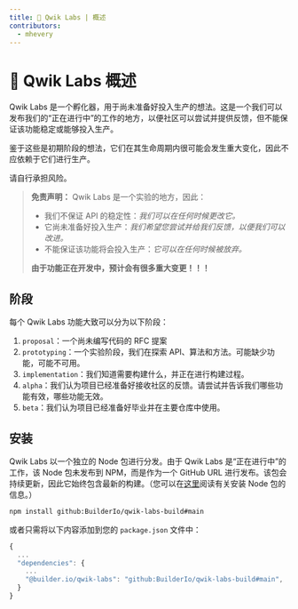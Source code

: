 ```yaml
---
title: 🧪 Qwik Labs | 概述
contributors:
  - mhevery
---
```


# 🧪 Qwik Labs 概述

Qwik Labs 是一个孵化器，用于尚未准备好投入生产的想法。这是一个我们可以发布我们的“正在进行中”的工作的地方，以便社区可以尝试并提供反馈，但不能保证该功能稳定或能够投入生产。

鉴于这些是初期阶段的想法，它们在其生命周期内很可能会发生重大变化，因此不应依赖于它们进行生产。

请自行承担风险。

> **免责声明：** Qwik Labs 是一个实验的地方，因此：
> - 我们不保证 API 的稳定性：_我们可以在任何时候更改它。_
> - 它尚未准备好投入生产：_我们希望您尝试并给我们反馈，以便我们可以改进。_
> - 不能保证该功能将会投入生产：_它可以在任何时候被放弃。_
>
> **由于功能正在开发中，预计会有很多重大变更！！！**

## 阶段

每个 Qwik Labs 功能大致可以分为以下阶段：
1. `proposal`：一个尚未编写代码的 RFC 提案
2. `prototyping`：一个实验阶段，我们在探索 API、算法和方法。可能缺少功能，可能不可用。
3. `implementation`：我们知道需要构建什么，并正在进行构建过程。
4. `alpha`：我们认为项目已经准备好接收社区的反馈。请尝试并告诉我们哪些功能有效，哪些功能无效。
5. `beta`：我们认为项目已经准备好毕业并在主要仓库中使用。

## 安装

Qwik Labs 以一个独立的 Node 包进行分发。由于 Qwik Labs 是“正在进行中”的工作，该 Node 包未发布到 NPM，而是作为一个 GitHub URL 进行发布。该包会持续更新，因此它始终包含最新的构建。（您可以在[这里](https://docs.npmjs.com/cli/v8/commands/npm-install)阅读有关安装 Node 包的信息。）

```sh
npm install github:BuilderIo/qwik-labs-build#main
```

或者只需将以下内容添加到您的 `package.json` 文件中：

```javascript
{
  ...
  "dependencies": {
    ...
    "@builder.io/qwik-labs": "github:BuilderIo/qwik-labs-build#main",
  }
}
```